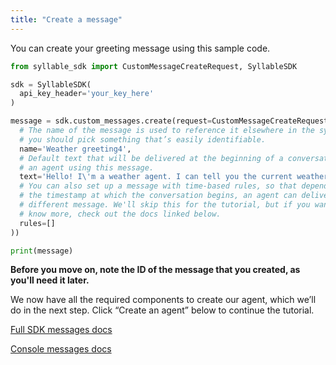 ```yaml
---
title: "Create a message"
---
```


You can create your greeting message using this sample code.

```python
from syllable_sdk import CustomMessageCreateRequest, SyllableSDK

sdk = SyllableSDK(
  api_key_header='your_key_here'
)

message = sdk.custom_messages.create(request=CustomMessageCreateRequest(
  # The name of the message is used to reference it elsewhere in the system, so
  # you should pick something that’s easily identifiable.
  name='Weather greeting4',
  # Default text that will be delivered at the beginning of a conversation with
  # an agent using this message.
  text='Hello! I\'m a weather agent. I can tell you the current weather in any city, or answer general questions about weather. What would you like to know?',
  # You can also set up a message with time-based rules, so that depending on
  # the timestamp at which the conversation begins, an agent can deliver a
  # different message. We'll skip this for the tutorial, but if you want to
  # know more, check out the docs linked below.
  rules=[]
))

print(message)
```

**Before you move on, note the ID of the message that you created, as you'll need it later.**

We now have all the required components to create our agent, which we’ll do in the next step. Click “Create an agent” below to continue the tutorial.

[Full SDK messages docs](/python-sdk-docs/CustomMessages)

[Console messages docs](/Resources/Messages)